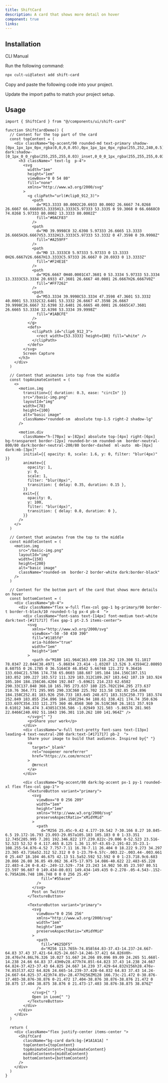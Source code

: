 ```yaml
---
title: ShiftCard
description: A card that shows more detail on hover
component: true
links:
---
```


<ComponentPreview
  name="shift-card-demo"
  className="[&_.preview>[data-orientation=vertical]]:sm:max-w-[70%]"
  description="All variations"
/>

## Installation

<Tabs defaultValue="cli">

<TabsList>
  <TabsTrigger value="cli">CLI</TabsTrigger>
  <TabsTrigger value="manual">Manual</TabsTrigger>
</TabsList>

<TabsContent value="cli">

<Steps>

<Step>Run the following command:</Step>

```bash
npx cult-ui@latest add shift-card
```

</Steps>

</TabsContent>

<TabsContent value="manual">

<Steps>

<Step>Copy and paste the following code into your project.</Step>

<ComponentSource name="shift-card" />

<Step>Update the import paths to match your project setup.</Step>

</Steps>

</TabsContent>

</Tabs>

## Usage

```tsx
import { ShiftCard } from "@/components/ui/shift-card"
```

```tsx
function ShiftCardDemo() {
  // Content for the top part of the card
  const topContent = (
    <div className="bg-accent/90 rounded-md text-primary shadow-[0px_1px_1px_0px_rgba(0,0,0,0.05),0px_1px_1px_0px_rgba(255,252,240,0.5)_inset,0px_0px_0px_1px_hsla(0,0%,100%,0.1)_inset,0px_0px_1px_0px_rgba(28,27,26,0.5)] dark:shadow-[0_1px_0_0_rgba(255,255,255,0.03)_inset,0_0_0_1px_rgba(255,255,255,0.03)_inset,0_0_0_1px_rgba(0,0,0,0.1),0_2px_2px_0_rgba(0,0,0,0.1),0_4px_4px_0_rgba(0,0,0,0.1),0_8px_8px_0_rgba(0,0,0,0.1)]">
      <h3 className=" text-lg  p-4">
        <svg
          width="1em"
          height="1em"
          viewBox="0 0 54 80"
          fill="none"
          xmlns="http://www.w3.org/2000/svg"
        >
          <g clipPath="url(#clip0_912_3)">
            <path
              d="M13.3333 80.0002C20.6933 80.0002 26.6667 74.0268 26.6667 66.6668V53.3335H13.3333C5.97333 53.3335 0 59.3068 0 66.6668C0 74.0268 5.97333 80.0002 13.3333 80.0002Z"
              fill="#0ACF83"
            />
            <path
              d="M0 39.9998C0 32.6398 5.97333 26.6665 13.3333 26.6665H26.6667V53.3332H13.3333C5.97333 53.3332 0 47.3598 0 39.9998Z"
              fill="#A259FF"
            />
            <path
              d="M0 13.3333C0 5.97333 5.97333 0 13.3333 0H26.6667V26.6667H13.3333C5.97333 26.6667 0 20.6933 0 13.3333Z"
              fill="#F24E1E"
            />
            <path
              d="M26.6667 0H40.0001C47.3601 0 53.3334 5.97333 53.3334 13.3333C53.3334 20.6933 47.3601 26.6667 40.0001 26.6667H26.6667V0Z"
              fill="#FF7262"
            />
            <path
              d="M53.3334 39.9998C53.3334 47.3598 47.3601 53.3332 40.0001 53.3332C32.6401 53.3332 26.6667 47.3598 26.6667 39.9998C26.6667 32.6398 32.6401 26.6665 40.0001 26.6665C47.3601 26.6665 53.3334 32.6398 53.3334 39.9998Z"
              fill="#1ABCFE"
            />
          </g>
          <defs>
            <clipPath id="clip0_912_3">
              <rect width={53.3333} height={80} fill="white" />
            </clipPath>
          </defs>
        </svg>
        Screen Capture
      </h3>
    </div>
  )

  // Content that animates into top from the middle
  const topAnimateContent = (
    <>
      <motion.img
        transition={{ duration: 0.3, ease: "circIn" }}
        src="/basic-img.png"
        layoutId="img"
        width={78}
        height={100}
        alt="basic image"
        className="rounded-sm  absolute top-1.5 right-2 shadow-lg"
      />

      <motion.div
        className="h-[70px] w-[82px] absolute top-[4px] right-[6px] bg-transparent border-[2px] rounded-br-sm rounded-sm  border-neutral-800/80 dark:border-neutral-200/80 border-dashed  ml-auto  mb-[6px] dark:mb-[3px]"
        initial={{ opacity: 0, scale: 1.6, y: 0, filter: "blur(4px)" }}
        animate={{
          opacity: 1,
          y: 0,
          scale: 1,
          filter: "blur(0px)",
          transition: { delay: 0.35, duration: 0.15 },
        }}
        exit={{
          opacity: 0,
          y: 100,
          filter: "blur(4px)",
          transition: { delay: 0.0, duration: 0 },
        }}
      />
    </>
  )

  // Content that animates from the top to the middle
  const middleContent = (
    <motion.img
      src="/basic-img.png"
      layoutId="img"
      width={150}
      height={200}
      alt="basic image"
      className="rounded-sm  border-2 border-white dark:border-black"
    />
  )

  // Content for the bottom part of the card that shows more details on hover
  const bottomContent = (
    <div className="pb-4">
      <div className="flex w-full flex-col gap-1 bg-primary/90 border-t border-t-black/10 rounded-t-lg px-4 pb-4  ">
        <div className="font-sans text-[14px] font-medium text-white dark:text-[#171717] flex gap-1 pt-2.5 items-center">
          <svg
            xmlns="http://www.w3.org/2000/svg"
            viewBox="-50 -50 430 390"
            fill="#1185fd"
            aria-hidden="true"
            width="1em"
            height="1em"
          >
            <path d="M180 141.964C163.699 110.262 119.308 51.1817 78.0347 22.044C38.4971 -5.86834 23.414 -1.03207 13.526 3.43594C2.08093 8.60755 0 26.1785 0 36.5164C0 46.8542 5.66748 121.272 9.36416 133.694C21.5786 174.738 65.0603 188.607 105.104 184.156C107.151 183.852 109.227 183.572 111.329 183.312C109.267 183.642 107.19 183.924 105.104 184.156C46.4204 192.847 -5.69621 214.233 62.6582 290.33C137.848 368.18 165.705 273.637 180 225.702C194.295 273.637 210.76 364.771 295.995 290.33C360 225.702 313.58 192.85 254.896 184.158C252.81 183.926 250.733 183.645 248.671 183.315C250.773 183.574 252.849 183.855 254.896 184.158C294.94 188.61 338.421 174.74 350.636 133.697C354.333 121.275 360 46.8568 360 36.519C360 26.1811 357.919 8.61012 346.474 3.43851C336.586 -1.02949 321.503 -5.86576 281.965 22.0466C240.692 51.1843 196.301 110.262 180 141.964Z" />
          </svg>{" "}
          <p>Share your work</p>
        </div>
        <div className="w-full text-pretty font-sans text-[13px] leading-4 text-neutral-200 dark:text-[#171717] pb-2  ">
          Share your image to build that audience. Inspired by{" "}
          <a
            target="_blank"
            rel="noopener noreferrer"
            href="https://x.com/mrncst"
          >
            @mrncst
          </a>
        </div>

        <div className="bg-accent/80 dark:bg-accent px-1 py-1 rounded-xl flex flex-col gap-1">
          <TextureButton variant="primary">
            <svg
              viewBox="0 0 256 209"
              width="1em"
              height="1em"
              xmlns="http://www.w3.org/2000/svg"
              preserveAspectRatio="xMidYMid"
            >
              <path
                d="M256 25.45c-9.42 4.177-19.542 7-30.166 8.27 10.845-6.5 19.172-16.793 23.093-29.057a105.183 105.183 0 0 1-33.351 12.745C205.995 7.201 192.346.822 177.239.822c-29.006 0-52.523 23.516-52.523 52.52 0 4.117.465 8.125 1.36 11.97-43.65-2.191-82.35-23.1-108.255-54.876-4.52 7.757-7.11 16.78-7.11 26.404 0 18.222 9.273 34.297 23.365 43.716a52.312 52.312 0 0 1-23.79-6.57c-.003.22-.003.44-.003.661 0 25.447 18.104 46.675 42.13 51.5a52.592 52.592 0 0 1-23.718.9c6.683 20.866 26.08 36.05 49.062 36.475-17.975 14.086-40.622 22.483-65.228 22.483-4.24 0-8.42-.249-12.529-.734 23.243 14.902 50.85 23.597 80.51 23.597 96.607 0 149.434-80.031 149.434-149.435 0-2.278-.05-4.543-.152-6.795A106.748 106.748 0 0 0 256 25.45"
                fill="#55acee"
              />
            </svg>
            Post on Twitter
          </TextureButton>

          <TextureButton variant="primary">
            <svg
              viewBox="0 0 256 256"
              xmlns="http://www.w3.org/2000/svg"
              width="1em"
              height="1em"
              preserveAspectRatio="xMidYMid"
            >
              <path
                fill="#625DF5"
                d="M256 113.765h-74.858l64.83-37.43-14.237-24.667-64.83 37.43 37.421-64.825-24.667-14.246-37.421 64.826V0h-28.476v74.86L76.326 10.027 51.667 24.266 89.096 89.09 24.265 51.668l-14.238 24.66 64.83 37.43H0v28.477h74.85l-64.823 37.43 14.238 24.667 64.824-37.423-37.43 64.825 24.667 14.239 37.429-64.832V256h28.476v-74.853l37.422 64.826 24.665-14.239-37.428-64.832 64.83 37.43 14.24-24.667-64.825-37.423h74.85v-28.477H256ZM128 166.73c-21.472 0-38.876-17.403-38.876-38.876 0-21.472 17.404-38.876 38.876-38.876 21.472 0 38.875 17.404 38.875 38.876 0 21.473-17.403 38.876-38.875 38.876Z"
              />
            </svg>{" "}
            Open in Loom{" "}
          </TextureButton>
        </div>
      </div>
    </div>
  )

  return (
    <div className="flex justify-center items-center ">
      <ShiftCard
        className="bg-card dark:bg-[#1A1A1A] "
        topContent={topContent}
        topAnimateContent={topAnimateContent}
        middleContent={middleContent}
        bottomContent={bottomContent}
      />
    </div>
  )
}
```
